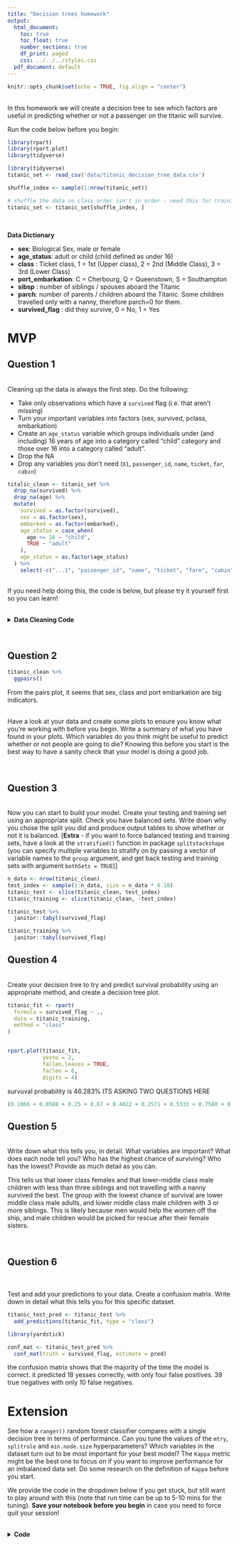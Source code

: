 ```yaml
---
title: "Decision trees homework"
output:
  html_document:
    toc: true
    toc_float: true
    number_sections: true
    df_print: paged
    css: ../../../styles.css
  pdf_document: default
---
```



```r
knitr::opts_chunk$set(echo = TRUE, fig.align = "center")
```


<br>
In this homework we will create a decision tree to see which factors are useful in predicting whether or not a passenger on the titanic will survive.  


Run the code below before you begin: 


```r
library(rpart)
library(rpart.plot)
library(tidyverse)

library(tidyverse)
titanic_set <- read_csv('data/titanic_decision_tree_data.csv')

shuffle_index <- sample(1:nrow(titanic_set))

# shuffle the data so class order isn't in order - need this for training/testing split later on 
titanic_set <- titanic_set[shuffle_index, ]
```

<br>

**Data Dictionary**

  * **sex**: Biological Sex, male or female  
  * **age_status**: adult or child (child defined as under 16)  
  * **class** : Ticket class, 1 = 1st (Upper class), 2 = 2nd (Middle Class), 3 = 3rd (Lower Class)    
  * **port_embarkation**: C = Cherbourg, Q = Queenstown, S = Southampton  
  * **sibsp** : number of siblings / spouses aboard the Titanic   
  * **parch**: number of parents / children aboard the Titanic. Some children travelled only with a nanny, therefore parch=0 for them. 
  * **survived_flag** : did they survive, 0 = No, 1 = Yes  



# MVP 


## Question 1  

<br> 
Cleaning up the data is always the first step. Do the following: 

  * Take only observations which have a `survived` flag (i.e. that aren't missing)  
  * Turn your important variables into factors (sex, survived, pclass, embarkation)  
  * Create an `age_status` variable which groups individuals under (and including) 16 years of age into a category called "child" category and those over 16 into a category called "adult".  
  * Drop the NA  
  * Drop any variables you don't need (`X1`, `passenger_id`, `name`, `ticket`, `far`, `cabin`)  

```r
titalic_clean <- titanic_set %>% 
  drop_na(survived) %>% 
  drop_na(age) %>% 
  mutate(
    survived = as.factor(survived),
    sex = as.factor(sex),
    embarked = as.factor(embarked),
    age_status = case_when(
      age <= 16 ~ "child",
      TRUE ~ "adult"
    ),
    age_status = as.factor(age_status)
  ) %>% 
    select(-c("...1", "passenger_id", "name", "ticket", "fare", "cabin"))
  
```


If you need help doing this, the code is below, but please try it yourself first so you can learn!

<br>
<details>
<summary>**Data Cleaning Code** </summary>
<br>

```r
titanic_clean <- titanic_set %>%
  filter(survived %in% c(0,1)) %>%
# Convert to factor level
	mutate(sex = as.factor(sex), 
	       age_status = as.factor(if_else(age <= 16, "child", "adult")),
         class = factor(pclass, levels = c(3,2,1), labels = c("Lower", "Middle", "Upper")), 
	       survived_flag = factor(survived, levels = c(0,1), labels = c("No", "Yes")), 
	       port_embarkation = as.factor(embarked)) %>%
  select(sex, age_status, class, port_embarkation, sib_sp, parch, survived_flag) %>%
  na.omit()
```
</details>


<br>

## Question 2  


```r
titanic_clean %>% 
  ggpairs()
```
From the pairs plot, it seems that sex, class and port embarkation are big indicators.

<br> 
Have a look at your data and create some plots to ensure you know what you're working with before you begin. Write a summary of what you have found in your plots. Which variables do you think might be useful to predict whether or not people are going to die? Knowing this before you start is the best way to have a sanity check that your model is doing a good job.  



<br>

## Question 3  

<br> 
Now you can start to build your model. Create your testing and training set using an appropriate split. Check you have balanced sets. Write down why you chose the split you did and produce output tables to show whether or not it is balanced. [**Extra** - if you want to force balanced testing and training sets, have a look at the `stratified()` function in package `splitstackshape` (you can specify multiple variables to stratify on by passing a vector of variable names to the `group` argument, and get back testing and training sets with argument `bothSets = TRUE`)]

```r

n_data <- nrow(titanic_clean)
test_index <- sample(1:n_data, size = n_data * 0.10) 
titanic_test <- slice(titanic_clean, test_index)
titanic_training <- slice(titanic_clean, -test_index)

titanic_test %>% 
  janitor::tabyl(survived_flag)

titanic_training %>% 
  janitor::tabyl(survived_flag)
```


## Question 4      

<br> 
Create your decision tree to try and predict survival probability using an appropriate method, and create a decision tree plot.
```r
titanic_fit <- rpart(
  formula = survived_flag ~ .,
  data = titanic_training,
  method = "class"
)


rpart.plot(titanic_fit,
           yesno = 2,
           fallen.leaves = TRUE,
           faclen = 6,
           digits = 4)
```
survuval probability is 46.283% ITS ASKING TWO QUESTIONS HERE
```r
(0.1066 + 0.0588 + 0.25 + 0.87 + 0.4022 + 0.2571 + 0.5333 + 0.7500 + 0.9375)/9
```
## Question 5    
<br> 
Write down what this tells you, in detail. What variables are important? What does each node tell you? Who has the highest chance of surviving? Who has the lowest? Provide as much detail as you can.  

This tells us that lower class females and that lower-middle class male children with less than three siblings and not travelling with a nanny survived the best. The group with the lowest chance of survival are lower middle class male adults, and lower middle class male children with 3 or more siblings. This is likely because men would help the women off the ship, and male children would be picked for rescue after their female sisters.

<br>

## Question 6     

<br>  
Test and add your predictions to your data. Create a confusion matrix. Write down in detail what this tells you for this specific dataset.  

```r
titanic_test_pred <- titanic_test %>% 
  add_predictions(titanic_fit, type = "class") 

library(yardstick)

conf_mat <- titanic_test_pred %>% 
  conf_mat(truth = survived_flag, estimate = pred)
```
the confusion matrix shows that the majority of the time the model is correct. it predicted 18 yesses correctly, with only four false positives. 39 true negatives with only 10 false negatives.

# Extension  

See how a `ranger()` random forest classifier compares with a single decision tree in terms of performance. Can you tune the values of the `mtry`, `splitrule` and `min.node.size` hyperparameters? Which variables in the dataset turn out to be most important for your best model? The `Kappa` metric might be the best one to focus on if you want to improve performance for an imbalanced data set. Do some research on the definition of `Kappa` before you start.

We provide the code in the dropdown below if you get stuck, but still want to play around with this (note that run time can be up to 5-10 mins for the tuning). **Save your notebook before you begin** in case you need to force quit your session!

<br>
<details>
<summary>**Code**</summary>

```r
library(ranger)

control <- trainControl(
  method = "repeatedcv", 
  number = 5, 
  repeats = 10
)

tune_grid = expand.grid(
  mtry = 1:6,
  splitrule = c("gini", "extratrees"),
  min.node.size = c(1, 3, 5)
)
```

```r
rf_tune <- train(
  survived_flag ~ ., 
  data = titanic_train, 
  method = "ranger",
  metric = "Kappa",
  num.trees = 1000,
  importance = "impurity",
  tuneGrid = tune_grid, 
  trControl = control
)

plot(rf_tune)
rf_tune
```
</details>
<br>

